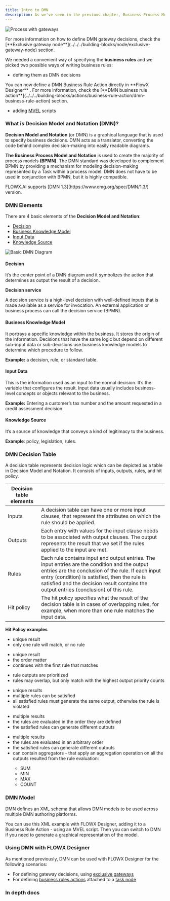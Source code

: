 ```yaml
---
title: Intro to DMN
description: As we've seen in the previous chapter, Business Process Model and Notation ([**BPMN**](intro-to-bpmn/)) is used to define business processes as a sequence of activities. If we need to branch off different process paths, we use gateways. These have rules attached to them in order to decide on which outgoing path should the process continue on.
---
```


![Process with gateways](https://s3.eu-west-1.amazonaws.com/docx.flowx.ai/platform-overview/frameworks-and-standards/business-process-industry-standards/process_with_gateways.png)

<Info>
For more information on how to define DMN gateway decisions, check the [**Exclusive gateway node**](../../../building-blocks/node/exclusive-gateway-node) section.
</Info>

We needed a convenient way of specifying the <Tooltip tip="Business rules are actions that can be configured on task/user task nodes in a business process. Business rules can be written in various script languages such as MVEL, JavaScript, Python, Groovy, or DMN (Decision Model and Notation)."> **business rules** </Tooltip> and we picked two possible ways of writing business rules:

* defining them as DMN decisions

<Info>
You can now define a DMN Business Rule Action directly in <Tooltip tip="The Designer is the FLOWX.AI no-code visual development environment. It allows users to create web and mobile applications without having to know how to code."> **FlowX Designer** </Tooltip>. For more information, check the [**DMN business rule action**](../../../building-blocks/actions/business-rule-action/dmn-business-rule-action) section.
</Info>

* adding [MVEL](./intro-to-mvel) scripts

### What is Decision Model and Notation (DMN)?

**Decision Model and Notation** (or DMN) is a graphical language that is used to specify business decisions. DMN acts as a translator, converting the code behind complex decision-making into easily readable diagrams.

**The Business Process Model and Notation** is used to create the majority of process models **(BPMN)**. The DMN standard was developed to complement BPMN by providing a mechanism for modeling decision-making represented by a Task within a process model. DMN does not have to be used in conjunction with BPMN, but it is highly compatible.

<Warning>
FLOWX.AI supports [DMN 1.3](https://www.omg.org/spec/DMN/1.3/) version.
</Warning>

### DMN Elements

There are 4 basic elements of the **Decision Model and Notation**:

* [Decision](#decision)
* [Business Knowledge Model](#business-knowledge-model)
* [Input Data](#input-data)
* [Knowledge Source](#knowledge-source)



![Basic DMN Diagram](https://s3.eu-west-1.amazonaws.com/docx.flowx.ai/platform-overview/frameworks-and-standards/business-process-industry-standards/dmn_diagram.png)

#### Decision

It’s the center point of a DMN diagram and it symbolizes the action that determines as output the result of a decision.

**Decision service**

A decision service is a high-level decision with well-defined inputs that is made available as a service for invocation. An external application or business process can call the decision service (BPMN).

#### Business Knowledge Model

It portrays a specific knowledge within the business. It stores the origin of the information. Decisions that have the same logic but depend on different sub-input data or sub-decisions use business knowledge models to determine which procedure to follow.

**Example:** a decision, rule, or standard table.

#### Input Data

This is the information used as an input to the normal decision. It’s the variable that configures the result. Input data usually includes business-level concepts or objects relevant to the business.

**Example:** Entering a customer’s tax number and the amount requested in a credit assessment decision.

#### Knowledge Source

It’s a source of knowledge that conveys a kind of legitimacy to the business.

**Example**: policy, legislation, rules.

### DMN Decision Table

A decision table represents decision logic which can be depicted as a table in Decision Model and Notation. It consists of inputs, outputs, rules, and hit policy.

| Decision table elements |                                                                                                                                                                                                                                                                                                 |
| ----------------------- | ----------------------------------------------------------------------------------------------------------------------------------------------------------------------------------------------------------------------------------------------------------------------------------------------- |
| Inputs                  | A decision table can have one or more input clauses, that represent the attributes on which the rule should be applied.                                                                                                                                                                         |
| Outputs                 | Each entry with values for the input clause needs to be associated with output clauses. The output represents the result that we set if the rules applied to the input are met.                                                                                                                 |
| Rules                   | Each rule contains input and output entries. The input entries are the condition and the output entries are the conclusion of the rule. If each input entry (condition) is satisfied, then the rule is satisfied and the decision result contains the output entries (conclusion) of this rule. |
| Hit policy              | The hit policy specifies what the result of the decision table is in cases of overlapping rules, for example, when more than one rule matches the input data.                                                                                                                                   |

**Hit Policy examples**

<Tabs>
<Tab title="Unique">
<ul>
<li>unique result</li>
<li>only one rule will match, or no rule</li>
</ul>
</Tab>

<Tab title="First">
<ul>
<li>unique result</li>
<li>the order matter</li>
<li>continues with the first rule that matches</li>
</ul>
</Tab>

<Tab title="Priority">
<ul>
<li>rule outputs are prioritized</li>
<li>rules may overlap, but only match with the highest output priority counts </li>
</ul>
</Tab>

<Tab title ="Any">
<ul>
<li> unique results </li>
<li>multiple rules can be satisfied </li>
<li>all satisfied rules must generate the same output, otherwise the rule is violated</li>
</ul>
</Tab>

<Tab title = "Rule order">
<ul>
<li>multiple results</li>
<li>the rules are evaluated in the order they are defined</li>
<li>the satisfied rules can generate different outputs</li>
</ul>
</Tab>

<Tab title ="Collect order">
<ul>
<li> multiple results </li>
<li>the rules are evaluated in an arbitrary order </li>
<li> the satisfied rules can generate different outputs </li>
<li>can contain aggregators - that apply an aggregation operation on all the outputs resulted from the rule evaluation:</li>
  <ul> 
  <li>SUM</li>
  <li>MIN</li>
  <li>MAX</li>
  <li>COUNT</li>
  </ul>
</ul>
</Tab>
</Tabs>

### DMN Model

DMN defines an XML schema that allows DMN models to be used across multiple DMN authoring platforms.

You can use this XML example with FLOWX Designer, adding it to a Business Rule Action - using an MVEL script. Then you can switch to DMN if you need to generate a graphical representation of the model.

### Using DMN with FLOWX Designer

As mentioned previously, DMN can be used with FLOWX Designer for the following scenarios:

* For defining gateway decisions, using [exclusive gateways](../../../building-blocks/node/exclusive-gateway-node)
* For defining [business rules actions](../../../building-blocks/actions/business-rule-action/business-rule-action) attached to a [task node](../../../building-blocks/node/task-node)

### In depth docs

<Card title="DMN Documentation" href="https://www.omg.org/dmn" icon="link">
</Card>